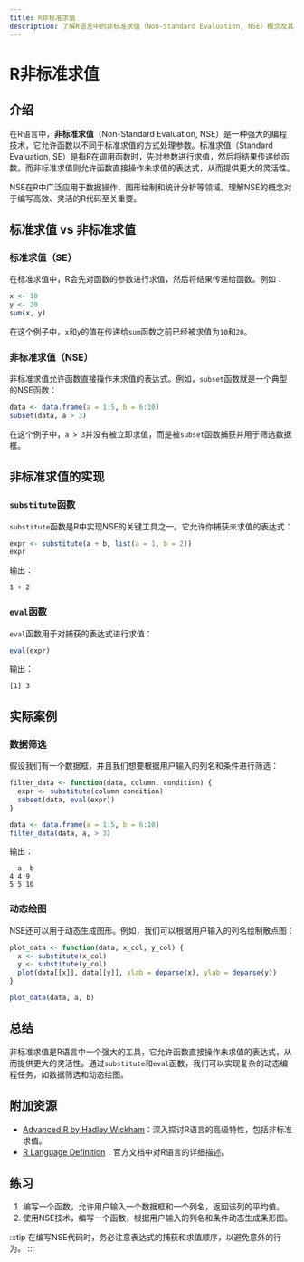 ```yaml
---
title: R非标准求值
description: 了解R语言中的非标准求值（Non-Standard Evaluation, NSE）概念及其在实际编程中的应用。
---
```


# R非标准求值

## 介绍

在R语言中，**非标准求值**（Non-Standard Evaluation, NSE）是一种强大的编程技术，它允许函数以不同于标准求值的方式处理参数。标准求值（Standard Evaluation, SE）是指R在调用函数时，先对参数进行求值，然后将结果传递给函数。而非标准求值则允许函数直接操作未求值的表达式，从而提供更大的灵活性。

NSE在R中广泛应用于数据操作、图形绘制和统计分析等领域。理解NSE的概念对于编写高效、灵活的R代码至关重要。

## 标准求值 vs 非标准求值

### 标准求值（SE）

在标准求值中，R会先对函数的参数进行求值，然后将结果传递给函数。例如：

```r
x <- 10
y <- 20
sum(x, y)
```

在这个例子中，`x`和`y`的值在传递给`sum`函数之前已经被求值为`10`和`20`。

### 非标准求值（NSE）

非标准求值允许函数直接操作未求值的表达式。例如，`subset`函数就是一个典型的NSE函数：

```r
data <- data.frame(a = 1:5, b = 6:10)
subset(data, a > 3)
```

在这个例子中，`a > 3`并没有被立即求值，而是被`subset`函数捕获并用于筛选数据框。

## 非标准求值的实现

### `substitute`函数

`substitute`函数是R中实现NSE的关键工具之一。它允许你捕获未求值的表达式：

```r
expr <- substitute(a + b, list(a = 1, b = 2))
expr
```

输出：

```
1 + 2
```

### `eval`函数

`eval`函数用于对捕获的表达式进行求值：

```r
eval(expr)
```

输出：

```
[1] 3
```

## 实际案例

### 数据筛选

假设我们有一个数据框，并且我们想要根据用户输入的列名和条件进行筛选：

```r
filter_data <- function(data, column, condition) {
  expr <- substitute(column condition)
  subset(data, eval(expr))
}

data <- data.frame(a = 1:5, b = 6:10)
filter_data(data, a, > 3)
```

输出：

```
  a  b
4 4 9
5 5 10
```

### 动态绘图

NSE还可以用于动态生成图形。例如，我们可以根据用户输入的列名绘制散点图：

```r
plot_data <- function(data, x_col, y_col) {
  x <- substitute(x_col)
  y <- substitute(y_col)
  plot(data[[x]], data[[y]], xlab = deparse(x), ylab = deparse(y))
}

plot_data(data, a, b)
```

## 总结

非标准求值是R语言中一个强大的工具，它允许函数直接操作未求值的表达式，从而提供更大的灵活性。通过`substitute`和`eval`函数，我们可以实现复杂的动态编程任务，如数据筛选和动态绘图。

## 附加资源

- [Advanced R by Hadley Wickham](https://adv-r.hadley.nz/)：深入探讨R语言的高级特性，包括非标准求值。
- [R Language Definition](https://cran.r-project.org/doc/manuals/r-release/R-lang.html)：官方文档中对R语言的详细描述。

## 练习

1. 编写一个函数，允许用户输入一个数据框和一个列名，返回该列的平均值。
2. 使用NSE技术，编写一个函数，根据用户输入的列名和条件动态生成条形图。

:::tip
在编写NSE代码时，务必注意表达式的捕获和求值顺序，以避免意外的行为。
:::